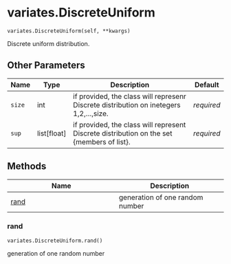 # variates.DiscreteUniform { #sim_2024.variates.DiscreteUniform }

`variates.DiscreteUniform(self, **kwargs)`

Discrete uniform distribution.

## Other Parameters

| Name   | Type          | Description                                                                               | Default    |
|--------|---------------|-------------------------------------------------------------------------------------------|------------|
| `size` | int           | if provided, the class will represenr Discrete distribution on inetegers 1,2,...,size.    | _required_ |
| `sup`  | list\[float\] | if provided, the class will represent Discrete distribution on the set {members of list}. | _required_ |

## Methods

| Name | Description |
| --- | --- |
| [rand](#sim_2024.variates.DiscreteUniform.rand) | generation of one random number |

### rand { #sim_2024.variates.DiscreteUniform.rand }

`variates.DiscreteUniform.rand()`

generation of one random number